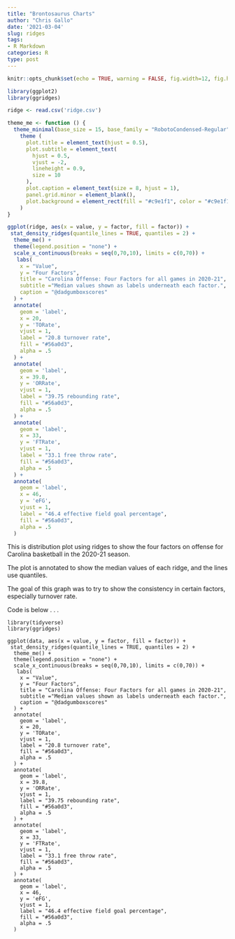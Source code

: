 ```yaml
---
title: "Brontosaurus Charts"
author: "Chris Gallo"
date: '2021-03-04'
slug: ridges
tags:
- R Markdown
categories: R
type: post
---
```


```r
knitr::opts_chunk$set(echo = TRUE, warning = FALSE, fig.width=12, fig.height=8)
```

```r
library(ggplot2)
library(ggridges)

ridge <- read.csv('ridge.csv')

theme_me <- function () {
  theme_minimal(base_size = 15, base_family = "RobotoCondensed-Regular") %+replace%
    theme (
      plot.title = element_text(hjust = 0.5),
      plot.subtitle = element_text(
        hjust = 0.5,
        vjust = -2,
        lineheight = 0.9,
        size = 10
      ),
      plot.caption = element_text(size = 8, hjust = 1),
      panel.grid.minor = element_blank(),
      plot.background = element_rect(fill = "#c9e1f1", color = "#c9e1f1")
    )
}

ggplot(ridge, aes(x = value, y = factor, fill = factor)) +
 stat_density_ridges(quantile_lines = TRUE, quantiles = 2) +
  theme_me() +
  theme(legend.position = "none") +
  scale_x_continuous(breaks = seq(0,70,10), limits = c(0,70)) +
   labs(
    x = "Value",
    y = "Four Factors",
    title = "Carolina Offense: Four Factors for all games in 2020-21",
    subtitle ="Median values shown as labels underneath each factor.",
    caption = "@dadgumboxscores"
  ) +
  annotate(
    geom = 'label',
    x = 20,
    y = 'TORate',
    vjust = 1,
    label = "20.8 turnover rate",
    fill = "#56a0d3",
    alpha = .5
  ) +
  annotate(
    geom = 'label',
    x = 39.8,
    y = 'ORRate',
    vjust = 1,
    label = "39.75 rebounding rate",
    fill = "#56a0d3",
    alpha = .5
  ) +
  annotate(
    geom = 'label',
    x = 33,
    y = 'FTRate',
    vjust = 1,
    label = "33.1 free throw rate",
    fill = "#56a0d3",
    alpha = .5
  ) +
  annotate(
    geom = 'label',
    x = 46,
    y = 'eFG',
    vjust = 1,
    label = "46.4 effective field goal percentage",
    fill = "#56a0d3",
    alpha = .5
  )

```
This is distribution plot using ridges to show the four factors on offense for Carolina basketball in the 2020-21 season.

The plot is annotated to show the median values of each ridge, and the lines use quantiles.

The goal of this graph was to try to show the consistency in certain factors, especially turnover rate.

Code is below . . .

```
library(tidyverse)
library(ggridges)

ggplot(data, aes(x = value, y = factor, fill = factor)) +
 stat_density_ridges(quantile_lines = TRUE, quantiles = 2) +
  theme_me() +
  theme(legend.position = "none") +
  scale_x_continuous(breaks = seq(0,70,10), limits = c(0,70)) +
   labs(
    x = "Value",
    y = "Four Factors",
    title = "Carolina Offense: Four Factors for all games in 2020-21",
    subtitle ="Median values shown as labels underneath each factor.",
    caption = "@dadgumboxscores"
  ) +
  annotate(
    geom = 'label',
    x = 20,
    y = 'TORate',
    vjust = 1,
    label = "20.8 turnover rate",
    fill = "#56a0d3",
    alpha = .5
  ) +
  annotate(
    geom = 'label',
    x = 39.8,
    y = 'ORRate',
    vjust = 1,
    label = "39.75 rebounding rate",
    fill = "#56a0d3",
    alpha = .5
  ) +
  annotate(
    geom = 'label',
    x = 33,
    y = 'FTRate',
    vjust = 1,
    label = "33.1 free throw rate",
    fill = "#56a0d3",
    alpha = .5
  ) +
  annotate(
    geom = 'label',
    x = 46,
    y = 'eFG',
    vjust = 1,
    label = "46.4 effective field goal percentage",
    fill = "#56a0d3",
    alpha = .5
  )
```
